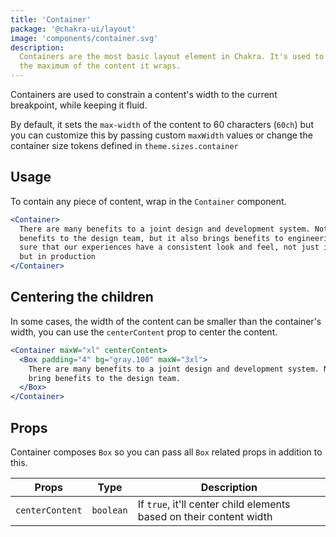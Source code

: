 ```yaml
---
title: 'Container'
package: '@chakra-ui/layout'
image: 'components/container.svg'
description:
  Containers are the most basic layout element in Chakra. It's used to constrain
  the maximum of the content it wraps.
---
```


Containers are used to constrain a content's width to the current breakpoint,
while keeping it fluid.

By default, it sets the `max-width` of the content to 60 characters (`60ch`) but
you can customize this by passing custom `maxWidth` values or change the
container size tokens defined in `theme.sizes.container`

## Usage

To contain any piece of content, wrap in the `Container` component.

```jsx
<Container>
  There are many benefits to a joint design and development system. Not only does it bring
  benefits to the design team, but it also brings benefits to engineering teams. It makes
  sure that our experiences have a consistent look and feel, not just in our design specs,
  but in production
</Container>
```

## Centering the children

In some cases, the width of the content can be smaller than the container's
width, you can use the `centerContent` prop to center the content.

```jsx live=false
<Container maxW="xl" centerContent>
  <Box padding="4" bg="gray.100" maxW="3xl">
    There are many benefits to a joint design and development system. Not only does it
    bring benefits to the design team.
  </Box>
</Container>
```

## Props

Container composes `Box` so you can pass all `Box` related props in addition to
this.

| Props           | Type      | Description                                                         |
| --------------- | --------- | ------------------------------------------------------------------- |
| `centerContent` | `boolean` | If `true`, it'll center child elements based on their content width |
